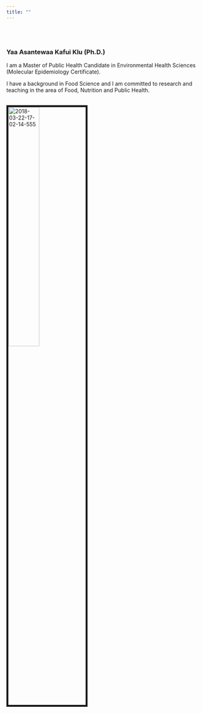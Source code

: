 ```yaml
---
title: ""
---
```


<br>
</br>

### Yaa Asantewaa Kafui Klu (Ph.D.)

I am a Master of Public Health Candidate in Environmental Health Sciences (Molecular Epidemiology Certificate).

I have a background in Food Science and I am committed to research and teaching in the area of Food, Nutrition and Public Health.


<br><img src="images/2018-03-22-17-02-14-555.jpg" alt="2018-03-22-17-02-14-555" style="width:40%; border:5px solid">






